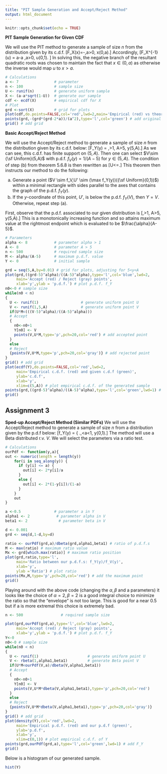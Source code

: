 ---
title: "PIT Sample Generation and Accept/Reject Method"
output: html_document
---

```{r setup, include=FALSE}
knitr::opts_chunk$set(echo = TRUE)
```

**PIT Sample Generation for Given CDF**

We will use the PIT method to generate a sample of size $n$ from the distribution given by its c.d.f.
\[F_X(x)=-\frac{x(x-2a)}{a^2},\quad a>0, x\in(0,a).\]
Accordingly,
\[F_X^{-1}(u) = a-a \sqrt{1-u},\quad a>0, u\in (0,1). \] In solving this, the negative branch of the resultant quadratic roots was chosen to maintain the fact that $x \in (0,a)$ as otherwise the inverse would map $u$ to $x > a$. 


```{r pitexp, echo=TRUE}
# Calculations
a <- 7                # parameter
n <- 100              # sample size
U <- runif(n)         # generate uniform sample
X <- (a-a*sqrt(1-U))  # generate our sample
cdf <- ecdf(X)        # empirical cdf for X
# Plot
grd <-sort(X)         # grid for plots
plot(cdf,do.points=FALSE,col='red',lwd=2,main='Empirical (red) vs theoretical (green) c.d.f.') # plot ecdf
points(grd,-(grd*(grd-2*a))/(a^2),type='l',col='green') # add original cdf
grid() # add grid
```


**Basic Accept/Reject Method**

We will use the Accept/Reject method to generate a sample of size $n$ from the distribution given by its c.d.f. below:
\[F_Y(y) = \frac{(y-5)^{\alpha}}{(A-5)^\alpha},\quad \alpha>1, A>5, y\in(5,A).\]
As we can see, this c.d.f. has finite support on $(5,A)$. Then one can select $V\sim {\sf Uniform}(5,A)$ with p.d.f. $f_V(y) = 1/(A-5)$ for $y\in(5,A)$. The condition of step (b) from theorem 5.6.8 is then rewritten as
\[U<\frac{1}{(A-5)\max f_Y(y)}\frac{f_Y(V)}{f_V(V)}=\frac{f_Y(V)}{\max f_Y(y)}.\] 
This theorem then instructs our method to do the following:

(a) Generate a point ($V \sim f_V,U' \sim (\max f_Y(y))({\sf Uniform}(0,1))$) within a minimal rectangle with sides parallel to the axes
that contains the graph of the p.d.f. $f_Y(y)$.<br/>
(b) If the $y$-coordinate of this point, $U'$, is below the p.d.f. $f_Y(V)$, then $Y=V$.
Otherwise, repeat step (a).

First, observe that the p.d.f. associated to our given distribution is
\[\frac{\alpha(y-5)^{\alpha-1}}{(A-5)^{\alpha}},\quad \alpha>1, A>5, y\in(5,A).\]
This is a monotonically increasing function and so attains maximum value at the rightmost endpoint which is evaluated to be $\frac{\alpha}{A-5}$.
```{r AR1, echo=TRUE}
# Parameters
alpha <- 8            # parameter alpha > 1
A <- 8                # parameter A > 5
n <- 500              # required sample size
M <- alpha/(A-5)      # maximum p.d.f. value
Y <- 0                # initial sample

grd = seq(5,A,by=0.01) # grid for plots, adjusting for 5<y<A
plot(grd,((grd-5)^alpha)/((A-5)^alpha),type='l',col='blue',lwd=2,
     main='Accept (red) / Reject (gray) points',
     xlab='y',ylab = 'p.d.f.') # plot p.d.f. f_Y
n0<-0 # sample size
while(n0 < n) 
{ 
  U <- runif(1)                   # generate uniform point U
  V <- runif(1,5,A)               # generate uniform point V
  if(U*M<(((V-5)^alpha)/((A-5)^alpha)))
  # Accept
  {
    n0<-n0+1  
    Y[n0] <- V
    points(V,U*M,type='p',pch=20,col='red') # add accepted point
  }
  else
  # Reject
  {points(V,U*M,type='p',pch=20,col='gray')} # add rejected point
}
grid() # add grid
plot(ecdf(Y),do.points=FALSE,col='red',lwd=2,
     main='Empirical c.d.f. (red) and given c.d.f (green)',
     ylab='c.d.f',
     xlab='y',
     xlim=c(5,A)) # plot empirical c.d.f. of the generated sample
points(grd,((grd-5)^alpha)/((A-5)^alpha),type='l',col='green',lwd=1) # add c.d.f. F_Y
grid()
```

## Assignment 3
**Sped-up Accept/Reject Method (Similar PDFs)**
We will use the Accept/Reject method to generate a sample of size $n$ from a distribution given by the p.d.f below:
\[f_Y(y) = \left\{
\begin{align}
\frac{2y}{a},& \quad 0\le y \le a,\\
\frac{2(1-y)}{1-a},& \quad a< y \le 1
\end{align}
\right.,\quad 0<a<1, y\in(0,1).\]
The method will use a Beta distributed r.v. $V$. We will select the parameters via a ratio test.
```{r AR2_test, echo=TRUE}
# Calculations
ourPdf <- function(y,a){
out <- numeric(length = length(y))
    for(i in seq_along(y)) {
      if (y[i] <= a) {
        out[i] <- 2*y[i]/a
      }
      else {
        out[i] <- 2*(1-y[i])/(1-a)
      }
    }
    out
}

a <-0.5               # parameter a in Y
alpha1 <- 2            # parameter alpha in V
beta1 <- 2              # parameter beta in V

d <- 0.001
grd <- seq(d,1-d,by=d)

ratio <- ourPdf(grd,a)/dbeta(grd,alpha1,beta1) # ratio of p.d.f.s
M <- max(ratio) # maximum ratio value
Mx <- grd[which.max(ratio)] # maximum ratio position
plot(grd,ratio,type='l',
     main='Ratio between our p.d.f.s: f_Y(y)/f_V(y)',
     xlab='y',
     ylab ='Ratio') # plot ratio
points(Mx,M,type='p',pch=20,col='red') # add the maximum point
grid()
```

Playing around with the above code (changing the $\alpha,\beta$ and a parameters) it looks like the choice of $\alpha=2, \beta=2$ is a good integral choice to minimize the ratio so that the "envelope" is not too large. This is good for a near 0.5 but if a is more extremal this choice is extremely bad.

```{r AR_2, echo=TRUE}
n <- 500                 # required sample size

plot(grd,ourPdf(grd,a),type='l',col='blue',lwd=2,
     main='Accept (red) / Reject (gray) points',
     xlab='y',ylab = 'p.d.f.') # plot p.d.f. f_Y
Y<-0
n0<-0 # sample size
while(n0 < n) 
{
  U <- runif(1)                      # generate uniform point U
  V <- rbeta(1,alpha1,beta1)         # generate Beta point V
  if(U*M<ourPdf(V,a)/dbeta(V,alpha1,beta1))
  # Accept
  {
    n0<-n0+1  
    Y[n0] <- V
    points(V,U*M*dbeta(V,alpha1,beta1),type='p',pch=20,col='red')
  }
  else
  # Reject
  {points(V,U*M*dbeta(V,alpha1,beta1),type='p',pch=20,col='gray')}
}
grid() # add grid
plot(density(Y),col='red',lwd=2,
     main='Empirical p.d.f. (red) and our p.d.f (green)',
     ylab='p.d.f',
     xlab='y',
     xlim=c(0,1)) # plot empirical c.d.f. of Y
points(grd,ourPdf(grd,a),type='l',col='green',lwd=1) # add F_Y
grid()
```

Below is a histogram of our generated sample.
```{r AR3, echo = TRUE}
hist(Y)
```
